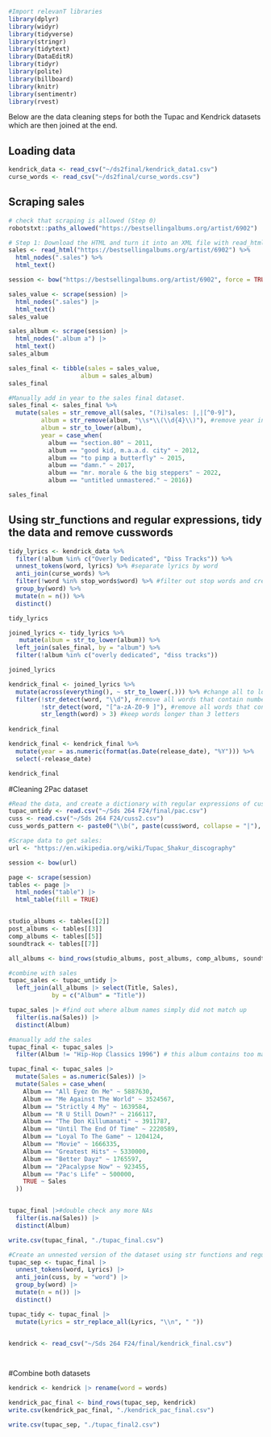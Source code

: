 
```r
#Import relevanT libraries
library(dplyr)
library(widyr)
library(tidyverse)
library(stringr)
library(tidytext)
library(DataEditR)
library(tidyr)
library(polite)
library(billboard)
library(knitr)
library(sentimentr)
library(rvest)


```

Below are the data cleaning steps for both the Tupac and Kendrick datasets which are then joined at the end.


## Loading data 
```r
kendrick_data <- read_csv("~/ds2final/kendrick_data1.csv")
curse_words <- read_csv("~/ds2final/curse_words.csv")
```


## Scraping sales
```r
# check that scraping is allowed (Step 0)
robotstxt::paths_allowed("https://bestsellingalbums.org/artist/6902")

# Step 1: Download the HTML and turn it into an XML file with read_html()
sales <- read_html("https://bestsellingalbums.org/artist/6902") %>% 
  html_nodes(".sales") %>% 
  html_text()
```

```r
session <- bow("https://bestsellingalbums.org/artist/6902", force = TRUE)

sales_value <- scrape(session) |>
  html_nodes(".sales") |>
  html_text()
sales_value

sales_album <- scrape(session) |>
  html_nodes(".album a") |>
  html_text()
sales_album

sales_final <- tibble(sales = sales_value, 
                    album = sales_album)
sales_final
```

```r
#Manually add in year to the sales final dataset.
sales_final <- sales_final %>%
  mutate(sales = str_remove_all(sales, "(?i)sales: |,|[^0-9]"),
         album = str_remove(album, "\\s*\\(\\d{4}\\)"), #remove year in parenthesis
         album = str_to_lower(album),
         year = case_when(
           album == "section.80" ~ 2011,
           album == "good kid, m.a.a.d. city" ~ 2012,
           album == "to pimp a butterfly" ~ 2015,
           album == "damn." ~ 2017,
           album == "mr. morale & the big steppers" ~ 2022,
           album == "untitled unmastered." ~ 2016))

sales_final
```


## Using str_functions and regular expressions, tidy the data and remove cusswords
```r
tidy_lyrics <- kendrick_data %>%
  filter(!album %in% c("Overly Dedicated", "Diss Tracks")) %>%
  unnest_tokens(word, lyrics) %>% #separate lyrics by word
  anti_join(curse_words) %>% 
  filter(!word %in% stop_words$word) %>% #filter out stop words and create n 
  group_by(word) %>% 
  mutate(n = n()) %>% 
  distinct()

tidy_lyrics
```


```r
joined_lyrics <- tidy_lyrics %>%
   mutate(album = str_to_lower(album)) %>%
  left_join(sales_final, by = "album") %>% 
  filter(!album %in% c("overly dedicated", "diss tracks"))

joined_lyrics
```

```r
kendrick_final <- joined_lyrics %>% 
  mutate(across(everything(), ~ str_to_lower(.))) %>% #change all to lower case
  filter(!str_detect(word, "\\d"), #remove all words that contain numbers
         !str_detect(word, "[^a-zA-Z0-9 ]"), #remove all words that contain anything not a letter or number
         str_length(word) > 3) #keep words longer than 3 letters 
  
kendrick_final
```

```r
kendrick_final <- kendrick_final %>% 
  mutate(year = as.numeric(format(as.Date(release_date), "%Y"))) %>% 
  select(-release_date)

kendrick_final
```

#Cleaning 2Pac dataset
```r
#Read the data, and create a dictionary with regular expressions of cuss-words to filter out later.
tupac_untidy <- read.csv("~/Sds 264 F24/final/pac.csv")
cuss <- read.csv("~/Sds 264 F24/cuss2.csv")
cuss_words_pattern <- paste0("\\b(", paste(cuss$word, collapse = "|"), ")\\b") 
```

```r
#Scrape data to get sales: 
url <- "https://en.wikipedia.org/wiki/Tupac_Shakur_discography"

session <- bow(url)

page <- scrape(session)
tables <- page |> 
  html_nodes("table") |> 
  html_table(fill = TRUE)


studio_albums <- tables[[2]]
post_albums <- tables[[3]]
comp_albums <- tables[[5]]
soundtrack <- tables[[7]]

all_albums <- bind_rows(studio_albums, post_albums, comp_albums, soundtrack)

```

```r
#combine with sales
tupac_sales <- tupac_untidy |> 
  left_join(all_albums |> select(Title, Sales), 
            by = c("Album" = "Title"))

tupac_sales |> #find out where album names simply did not match up
  filter(is.na(Sales)) |> 
  distinct(Album)

#manually add the sales 
tupac_final <- tupac_sales |> 
  filter(Album != "Hip-Hop Classics 1996") # this album contains too many other artists

tupac_final <- tupac_sales |> 
  mutate(Sales = as.numeric(Sales)) |> 
  mutate(Sales = case_when(
    Album == "All Eyez On Me" ~ 5887630,
    Album == "Me Against The World" ~ 3524567,
    Album == "Strictly 4 My" ~ 1639584,
    Album == "R U Still Down?" ~ 2166117,
    Album == "The Don Killumanati" ~ 3911787,
    Album == "Until The End Of Time" ~ 2220589,
    Album == "Loyal To The Game" ~ 1204124,
    Album == "Movie" ~ 1666335,
    Album == "Greatest Hits" ~ 5330000,
    Album == "Better Dayz" ~ 1765597,
    Album == "2Pacalypse Now" ~ 923455,
    Album == "Pac's Life" ~ 500000,
    TRUE ~ Sales
  ))


tupac_final |>#double check any more NAs
  filter(is.na(Sales)) |> 
  distinct(Album)

```

```r
write.csv(tupac_final, "./tupac_final.csv")
```


```r
#Create an unnested version of the dataset using str functions and regular expressions
tupac_sep <- tupac_final |> 
  unnest_tokens(word, Lyrics) |> 
  anti_join(cuss, by = "word") |> 
  group_by(word) |>  
  mutate(n = n()) |> 
  distinct()

tupac_tidy <- tupac_final |> 
  mutate(Lyrics = str_replace_all(Lyrics, "\\n", " ")) 



```

```r
kendrick <- read_csv("~/Sds 264 F24/final/kendrick_final.csv")

  

```

#Combine both datasets 
```r
kendrick <- kendrick |> rename(word = words)

kendrick_pac_final <- bind_rows(tupac_sep, kendrick)
write.csv(kendrick_pac_final, "./kendrick_pac_final.csv")

```
```r
write.csv(tupac_sep, "./tupac_final2.csv")

```


